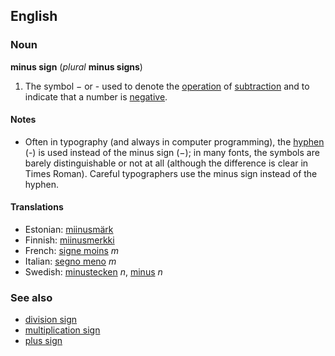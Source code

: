 ==English==
===Noun===
'''minus sign''' (''plural'' '''minus signs''')

#{{mathematics}} The symbol − or - used to denote the [[operation]] of [[subtraction]] and to indicate that a number is [[negative]].

====Notes====
*Often in typography (and always in computer programming), the [[hyphen]] (-) is used instead of the minus sign (−); in many fonts, the symbols are barely distinguishable or not at all (although the difference is clear in Times Roman).  Careful typographers use the minus sign instead of the hyphen.

====Translations====
*Estonian: [[miinusmärk]]
*Finnish: [[miinusmerkki]]
*French: [[signe moins]] ''m''
*Italian: [[segno meno]] ''m''
*Swedish: [[minustecken]] ''n'', [[minus]] ''n''

===See also===
*[[division sign]]
*[[multiplication sign]]
*[[plus sign]]

<!-- Please note the following when editing this page:

* A minus sign is a mathematical symbol, not a punctuation mark
* Hyphens and dashes are not the same as minus signs (nor as each other)
* Translations should therefore be for the mathematical symbol only

-->